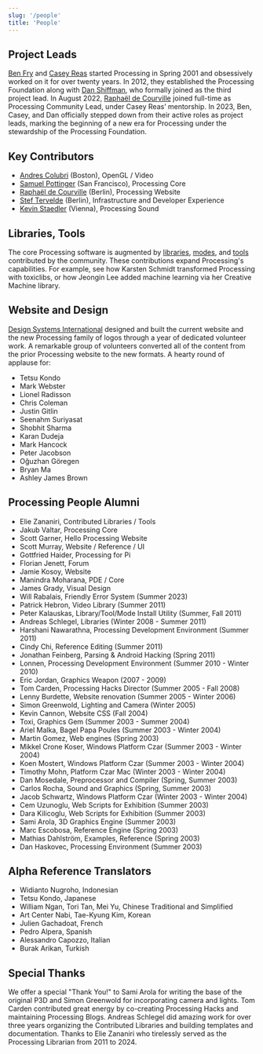 ```yaml
---
slug: '/people'
title: 'People'
---
```


## Project Leads

[Ben Fry](https://benfry.com/) and [Casey Reas](http://reas.com/) started Processing in Spring 2001 and obsessively worked on it for over twenty years. In 2012, they established the Processing Foundation along with [Dan Shiffman](https://shiffman.net/), who formally joined as the third project lead. In August 2022, [Raphaël de Courville](https://twitter.com/sableraph) joined full-time as Processing Community Lead, under Casey Reas’ mentorship. In 2023, Ben, Casey, and Dan officially stepped down from their active roles as project leads, marking the beginning of a new era for Processing under the stewardship of the Processing Foundation.

## Key Contributors

- [Andres Colubri](https://andrescolubri.net/) (Boston), OpenGL / Video
- [Samuel Pottinger](https://github.com/sampottinger) (San Francisco), Processing Core
- [Raphaël de Courville](https://twitter.com/sableraph) (Berlin), Processing Website
- [Stef Tervelde](https://github.com/stefterv) (Berlin), Infrastructure and Developer Experience
- [Kevin Staedler](https://github.com/kevinstadler) (Vienna), Processing Sound

## Libraries, Tools

The core Processing software is augmented by [libraries](https://www.processing.org/reference/libraries/), [modes](https://processing.org/reference/tools/modes/), and [tools](https://processing.org/reference/tools/) contributed by the community. These contributions expand Processing's capabilities. For example, see how Karsten Schmidt transformed Processing with toxiclibs, or how Jeongin Lee added machine learning via her Creative Machine library.

## Website and Design

[Design Systems International](https://designsystems.international/) designed and built the current website and the new Processing family of logos through a year of dedicated volunteer work. A remarkable group of volunteers converted all of the content from the prior Processing website to the new formats. A hearty round of applause for:
- Tetsu Kondo
- Mark Webster
- Lionel Radisson
- Chris Coleman
- Justin Gitlin
- Seenahm Suriyasat
- Shobhit Sharma
- Karan Dudeja
- Mark Hancock
- Peter Jacobson
- Oğuzhan Göregen
- Bryan Ma
- Ashley James Brown

## Processing People Alumni

- Elie Zananiri, Contributed Libraries / Tools
- Jakub Valtar, Processing Core
- Scott Garner, Hello Processing Website
- Scott Murray, Website / Reference / UI
- Gottfried Haider, Processing for Pi
- Florian Jenett, Forum
- Jamie Kosoy, Website
- Manindra Moharana, PDE / Core
- James Grady, Visual Design
- Will Rabalais, Friendly Error System (Summer 2023)
- Patrick Hebron, Video Library (Summer 2011)
- Peter Kalauskas, Library/Tool/Mode Install Utility (Summer, Fall 2011)
- Andreas Schlegel, Libraries (Winter 2008 - Summer 2011)
- Harshani Nawarathna, Processing Development Environment (Summer 2011)
- Cindy Chi, Reference Editing (Summer 2011)
- Jonathan Feinberg, Parsing & Android Hacking (Spring 2011)
- Lonnen, Processing Development Environment (Summer 2010 - Winter 2010)
- Eric Jordan, Graphics Weapon (2007 - 2009)
- Tom Carden, Processing Hacks Director (Summer 2005 - Fall 2008)
- Lenny Burdette, Website renovation (Summer 2005 - Winter 2006)
- Simon Greenwold, Lighting and Camera (Winter 2005)
- Kevin Cannon, Website CSS (Fall 2004)
- Toxi, Graphics Gem (Summer 2003 - Summer 2004)
- Ariel Malka, Bagel Papa Poules (Summer 2003 - Winter 2004)
- Martin Gomez, Web engines (Spring 2003)
- Mikkel Crone Koser, Windows Platform Czar (Summer 2003 - Winter 2004)
- Koen Mostert, Windows Platform Czar (Summer 2003 - Winter 2004)
- Timothy Mohn, Platform Czar Mac (Winter 2003 - Winter 2004)
- Dan Mosedale, Preprocessor and Compiler (Spring, Summer 2003)
- Carlos Rocha, Sound and Graphics (Spring, Summer 2003)
- Jacob Schwartz, Windows Platform Czar (Winter 2003 - Winter 2004)
- Cem Uzunoglu, Web Scripts for Exhibition (Summer 2003)
- Dara Kilicoglu, Web Scripts for Exhibition (Summer 2003)
- Sami Arola, 3D Graphics Engine (Summer 2003)
- Marc Escobosa, Reference Engine (Spring 2003)
- Mathias Dahlström, Examples, Reference (Spring 2003)
- Dan Haskovec, Processing Environment (Summer 2003)

## Alpha Reference Translators

- Widianto Nugroho, Indonesian
- Tetsu Kondo, Japanese
- William Ngan, Tori Tan, Mei Yu, Chinese Traditional and Simplified
- Art Center Nabi, Tae-Kyung Kim, Korean
- Julien Gachadoat, French
- Pedro Alpera, Spanish
- Alessandro Capozzo, Italian
- Burak Arikan, Turkish

## Special Thanks
We offer a special "Thank You!" to Sami Arola for writing the base of the original P3D and Simon Greenwold for incorporating camera and lights. Tom Carden contributed great energy by co-creating Processing Hacks and maintaining Processing Blogs. Andreas Schlegel did amazing work for over three years organizing the Contributed Libraries and building templates and documentation. Thanks to Elie Zananiri who tirelessly served as the Processing Librarian from 2011 to 2024.
